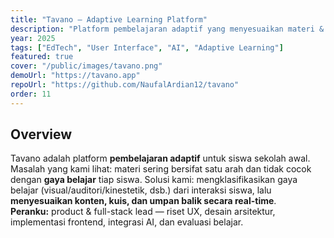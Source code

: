 ```yaml
---
title: "Tavano — Adaptive Learning Platform"
description: "Platform pembelajaran adaptif yang menyesuaikan materi & strategi belajar berdasarkan gaya belajar siswa."
year: 2025
tags: ["EdTech", "User Interface", "AI", "Adaptive Learning"]
featured: true
cover: "/public/images/tavano.png"
demoUrl: "https://tavano.app"
repoUrl: "https://github.com/NaufalArdian12/tavano"
order: 11
---
```


## Overview
Tavano adalah platform **pembelajaran adaptif** untuk siswa sekolah awal. Masalah yang kami lihat: materi sering bersifat satu arah dan tidak cocok dengan **gaya belajar** tiap siswa. Solusi kami: mengklasifikasikan gaya belajar (visual/auditori/kinestetik, dsb.) dari interaksi siswa, lalu **menyesuaikan konten, kuis, dan umpan balik secara real-time**.  
**Peranku:** product & full-stack lead — riset UX, desain arsitektur, implementasi frontend, integrasi AI, dan evaluasi belajar.